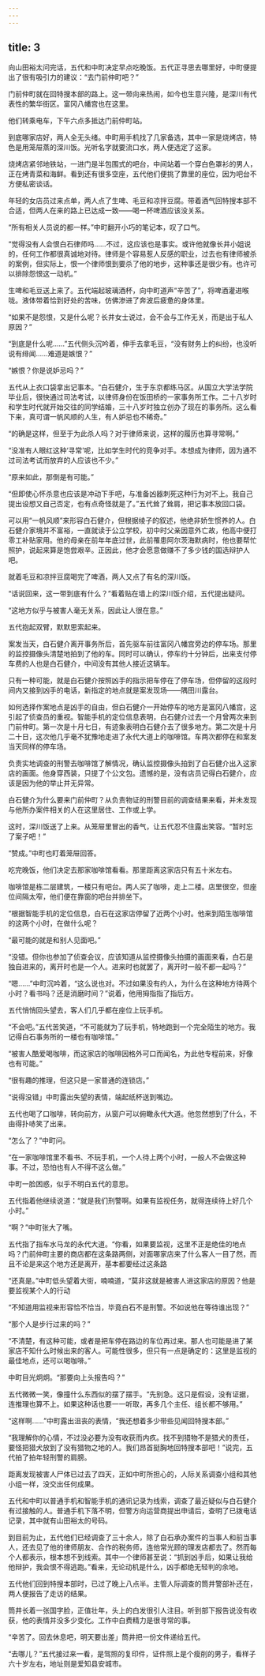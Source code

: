 ```yaml
---
---
---
```

title: 3
---

向山田裕太问完话，五代和中町决定早点吃晚饭。五代正寻思去哪里好，中町便提出了很有吸引力的建议：“去门前仲町吧？”

门前仲町就在回特搜本部的路上。这一带向来热闹，如今也生意兴隆，是深川有代表性的繁华街区。富冈八幡宫也在这里。

他们转乘电车，下午六点多抵达门前仲町站。

到底哪家店好，两人全无头绪。中町用手机找了几家备选，其中一家是烧烤店，特色是用笼屉蒸的深川饭。光听名字就要流口水，两人便选定了这家。

烧烤店紧邻地铁站，一进门是半包围式的吧台，中间站着一个穿白色罩衫的男人，正在烤青菜和海鲜。看到还有很多空座，五代他们便挑了靠里的座位，因为吧台不方便私密谈话。

年轻的女店员过来点单，两人点了生啤、毛豆和凉拌豆腐。带着酒气回特搜本部不合适，但两人在来的路上已达成一致——喝一杯啤酒应该没关系。

“所有相关人员说的都一样。”中町翻开小巧的笔记本，叹了口气。

“觉得没有人会恨白石律师吗……不过，这应该也是事实。或许他就像长井小姐说的，任何工作都很真诚地对待。律师是个容易惹人反感的职业，过去也有律师被杀的案例，但实际上，恨一个律师恨到要杀了他的地步，这种事还是很少有。也许可以排除怨恨这一动机。”

生啤和毛豆送上来了。五代端起玻璃酒杯，向中町道声“辛苦了”，将啤酒灌进喉咙。液体带着恰到好处的苦味，仿佛渗进了奔波后疲惫的身体里。

“如果不是怨恨，又是什么呢？长井女士说过，会不会与工作无关，而是出于私人原因？”

“到底是什么呢……”五代侧头沉吟着，伸手去拿毛豆，“没有财务上的纠纷，也没听说有绯闻……难道是嫉恨？”

“嫉恨？你是说妒忌吗？”

五代从上衣口袋拿出记事本。“白石健介，生于东京都练马区。从国立大学法学院毕业后，很快通过司法考试，以律师身份在饭田桥的一家事务所工作。二十八岁时和学生时代就开始交往的同学结婚，三十八岁时独立创办了现在的事务所。这么看下来，真可谓一帆风顺的人生，有人妒忌也不稀奇。”

“的确是这样，但至于为此杀人吗？对于律师来说，这样的履历也算寻常啊。”

“没准有人眼红这种‘寻常’呢，比如学生时代的竞争对手。本想成为律师，因为通不过司法考试而放弃的人应该也不少。”

“原来如此，那倒是有可能。”

“但即使心怀杀意也应该是冲动下手吧，与准备凶器刺死这种行为对不上。我自己提出设想又自己否定，也有点奇怪就是了。”五代耸了耸肩，把记事本放回口袋。

可以用“一帆风顺”来形容白石健介，但根据绫子的叙述，他绝非娇生惯养的人。白石健介家境并不富裕，一直就读于公立学校，初中时父亲因意外亡故，他高中便打零工补贴家用。他的母亲在前年年底过世，此前罹患阿尔茨海默病时，他也要帮忙照护，说起来算是饱尝艰辛。正因此，他才会愿意做赚不了多少钱的国选辩护人吧。

就着毛豆和凉拌豆腐喝完了啤酒，两人又点了有名的深川饭。

“话说回来，这一带到底有什么？”看着贴在墙上的深川饭介绍，五代提出疑问。

“这地方似乎与被害人毫无关系，因此让人很在意。”

五代抱起双臂，默默思索起来。

案发当天，白石健介离开事务所后，首先驱车前往富冈八幡宫旁边的停车场。那里的监控摄像头清楚地拍到了他的车。同时可以确认，停车约十分钟后，出来支付停车费的人也是白石健介，中间没有其他人接近这辆车。

只有一种可能，就是白石健介按照凶手的指示把车停在了停车场，但停留的这段时间内又接到凶手的电话，新指定的地点就是案发现场——隅田川露台。

如何选择作案地点是凶手的自由，但白石健介一开始停车的地方是富冈八幡宫，这引起了侦查员的重视。智能手机的定位信息表明，白石健介过去一个月曾两次来到门前仲町。第一次是十月七日，有迹象表明白石健介去了很多地方。第二次是十月二十日，这次他几乎毫不犹豫地走进了永代大道上的咖啡馆。车两次都停在和案发当天同样的停车场。

负责实地调查的刑警去咖啡馆了解情况，确认监控摄像头拍到了白石健介出入这家店的画面。他身穿西装，只提了个公文包。遗憾的是，没有店员记得白石健介，应该是因为他的举止并无异常。

白石健介为什么要来门前仲町？从负责物证的刑警目前的调查结果来看，并未发现与他所办案件相关的人在这里居住、工作或上学。

这时，深川饭送了上来。从笼屉里冒出的香气，让五代忍不住露出笑容。“暂时忘了案子吧！”

“赞成。”中町也盯着笼屉回答。

吃完晚饭，他们决定去那家咖啡馆看看。那里距离这家店只有五十米左右。

咖啡馆是栋二层建筑，一楼只有吧台。两人买了咖啡，走上二楼。店里很空，但座位间隔太窄，他们便在靠窗的吧台并排坐下。

“根据智能手机的定位信息，白石在这家店停留了近两个小时。他来到陌生咖啡馆的这两个小时，在做什么呢？

“最可能的就是和别人见面吧。”

“没错。但你也参加了侦查会议，应该知道从监控摄像头拍摄的画面来看，白石是独自进来的，离开时也是一个人。进来时也就罢了，离开时一般不都一起吗？”

“嗯……”中町沉吟着，“这么说也对。不过如果没有约人，为什么在这种地方待两个小时？看书吗？还是消磨时间？”说着，他用拇指指了指后方。

五代悄悄回头望去，客人们几乎都在座位上玩手机。

“不会吧。”五代苦笑道，“不可能就为了玩手机，特地跑到一个完全陌生的地方。我记得白石事务所的一楼也有咖啡馆。”

“被害人酷爱喝咖啡，而这家店的咖啡因格外可口而闻名，为此他专程前来，好像也有可能。”

“很有趣的推理，但这只是一家普通的连锁店。”

“说得没错」中町露出失望的表情，端起纸杯送到嘴边。

五代也喝了口咖啡，转向前方，从窗户可以俯瞰永代大道。他忽然想到了什么，不由得扑哧笑了出来。

“怎么了？”中町问。

“在一家咖啡馆里不看书、不玩手机，一个人待上两个小时，一般人不会做这种事。不过，恐怕也有人不得不这么做。”

中町一脸困惑，似乎不明白五代的意思。

五代指着他继续说道：“就是我们刑警啊。如果有监视任务，就得连续待上好几个小时。”

“啊？”中町张大了嘴。

五代指了指车水马龙的永代大道。“你看，如果要监视，这里不正是绝佳的地点吗？门前仲町主要的商店都在这条路两侧，对面哪家店来了什么客人一目了然，而且不论是来这个地方还是离开，基本都要经过这条路

“还真是。”中町低头望着大街，喃喃道，“莫非这就是被害人进这家店的原因？他是要监视某个人的行动

“不知道用监视来形容恰不恰当，毕竟白石不是刑警。不如说他在等待谁出现？”

“那个人是步行过来的吗？”

“不清楚，有这种可能，或者是把车停在路边的车位再过来。那人也可能是进了某家店不知什么时候出来的客人。可能性很多，但只有一点是确定的：这里是监视的最佳地点，还可以喝咖啡。”

中町目光炯炯。“那要向上头报告吗？”

五代微微一笑，像撞什么东西似的摆了摆手。“先别急。这只是假设，没有证据，连推理也算不上。如果这种话也要一一听取，再多几个主任、组长都不够用。”

“这样啊……”中町露出沮丧的表情，“我还想着多少带些见闻回特搜本部。”

“我理解你的心情，不过没必要为没有收获而内疚。找不到猎物不是猎犬的责任，要怪把猎犬放到了没有猎物之地的人。我们昂首挺胸地回特搜本部吧！”说完，五代拍了拍年轻刑警的肩膀。

距离发现被害人尸体已过去了四天，正如中町所担心的，人际关系调查小组和其他小组一样，没交出任何成果。

五代和中町以普通手机和智能手机的通讯记录为线索，调查了最近疑似与白石健介有过接触的人。普通手机下落不明，但警方向运营商提出申请后，查明了已拨电话记录，其中就有山田裕太的号码。

到目前为止，五代他们已经调查了三十余人，除了白石承办案件的当事人和前当事人，还去见了他的律师朋友、合作的税务师，连他常光顾的理发店都去了。然而每个人都表示，根本想不到线索。其中一个律师甚至说：“抓到凶手后，如果让我给他辩护，我会恨不得逃跑。”看来，无论动机是什么，凶手都绝无轻判的余地。

五代他们回到特搜本部时，已过了晚上八点半。主管人际调查的筒井警部补还在，两人便报告了走访的结果。

筒井长着一张国字脸，正值壮年，头上的白发很引人注目。听到部下报告说没有收获，他的表情并没多少变化。工作中白费精力是很寻常的事。

“辛苦了。回去休息吧，明天要出差」筒井把一份文件递给五代。

“去哪儿？”五代接过来一看，是驾照的复印件，证件照上是个瘦削的男子，看样子六十岁左右，地址则是爱知县安城市。